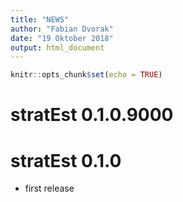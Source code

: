 ```yaml
---
title: "NEWS"
author: "Fabian Dvorak"
date: "19 Oktober 2018"
output: html_document
---
```


```r
knitr::opts_chunk$set(echo = TRUE)
```

# stratEst 0.1.0.9000

# stratEst 0.1.0

* first release
